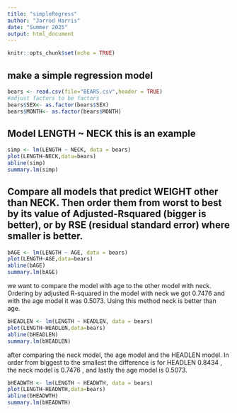 ```yaml
---
title: "simpleRegress"
author: "Jarrod Harris"
date: "Summer 2025"
output: html_document
---
```


```r
knitr::opts_chunk$set(echo = TRUE)
```

## make a simple regression model

```r
bears <- read.csv(file="BEARS.csv",header = TRUE)
#adjust factors to be factors
bears$SEX<- as.factor(bears$SEX)
bears$MONTH<- as.factor(bears$MONTH)
```

## Model LENGTH ~ NECK  this is an example  

```r
simp <- lm(LENGTH ~ NECK, data = bears)
plot(LENGTH~NECK,data=bears)
abline(simp)
summary.lm(simp)
```


## Compare all models that predict WEIGHT other than NECK. Then order them from worst to best by its value of Adjusted-Rsquared (bigger is better), or by RSE (residual standard error) where smaller is better. 

```r
bAGE <- lm(LENGTH ~ AGE, data = bears)
plot(LENGTH~AGE,data=bears)
abline(bAGE)
summary.lm(bAGE)
```

we want to compare the model with age to the other model with neck.
Ordering by adjusted R-squared in the model with neck we got 0.7476 and with the age model it was 0.5073. Using this method neck is better than age.

```r
bHEADLEN <- lm(LENGTH ~ HEADLEN, data = bears)
plot(LENGTH~HEADLEN,data=bears)
abline(bHEADLEN)
summary.lm(bHEADLEN)
```

 after comparing the neck model, the age model and the HEADLEN model. In order from biggest to the smallest  the difference is for HEADLEN  0.8434 , the neck model is  0.7476 , and lastly the age model is 0.5073. 
 
 
```r
bHEADWTH <- lm(LENGTH ~ HEADWTH, data = bears)
plot(LENGTH~HEADWTH,data=bears)
abline(bHEADWTH)
summary.lm(bHEADWTH)
```
